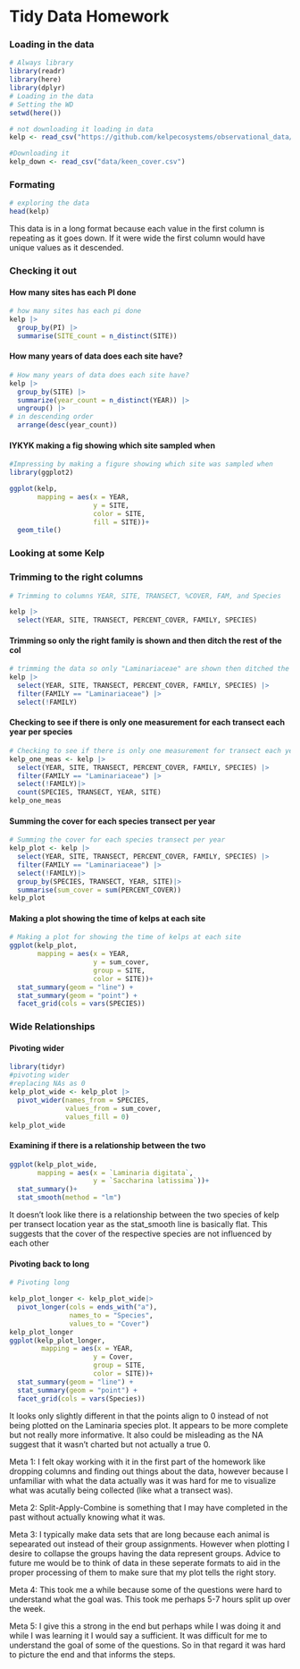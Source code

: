 # Tidy Data Homework

### Loading in the data

```r
# Always library
library(readr)
library(here)
library(dplyr)
# Loading in the data
# Setting the WD
setwd(here())

# not downloading it loading in data
kelp <- read_csv("https://github.com/kelpecosystems/observational_data/blob/master/cleaned_data/keen_cover.csv?raw=true")

#Downloading it
kelp_down <- read_csv("data/keen_cover.csv")

```

### Formating

```r
# exploring the data
head(kelp)
```

This data is in a long format because each value in the first column is repeating as it goes down. If it were wide the first column would have unique values as it descended.

### Checking it out

#### How many sites has each PI done

```r
# how many sites has each pi done
kelp |>
  group_by(PI) |>
  summarise(SITE_count = n_distinct(SITE))
```

#### How many years of data does each site have?

```r
# How many years of data does each site have?
kelp |>
  group_by(SITE) |>
  summarize(year_count = n_distinct(YEAR)) |>
  ungroup() |>
# in descending order
  arrange(desc(year_count))

```

#### IYKYK making a fig showing which site sampled when

```r
#Impressing by making a figure showing which site was sampled when
library(ggplot2)

ggplot(kelp, 
       mapping = aes(x = YEAR,
                     y = SITE,
                     color = SITE,
                     fill = SITE))+
  geom_tile()
```

### Looking at some Kelp

### Trimming to the right columns

```r
# Trimming to columns YEAR, SITE, TRANSECT, %COVER, FAM, and Species

kelp |>  
  select(YEAR, SITE, TRANSECT, PERCENT_COVER, FAMILY, SPECIES)

```

#### Trimming so only the right family is shown and then ditch the rest of the col

```r
# trimming the data so only "Laminariaceae" are shown then ditched the rest of the column
kelp |> 
  select(YEAR, SITE, TRANSECT, PERCENT_COVER, FAMILY, SPECIES) |>
  filter(FAMILY == "Laminariaceae") |> 
  select(!FAMILY)
```

#### Checking to see if there is only one measurement for each transect each year per species

```r
# Checking to see if there is only one measurement for transect each year per species. 
kelp_one_meas <- kelp |>
  select(YEAR, SITE, TRANSECT, PERCENT_COVER, FAMILY, SPECIES) |>
  filter(FAMILY == "Laminariaceae") |> 
  select(!FAMILY)|>
  count(SPECIES, TRANSECT, YEAR, SITE)
kelp_one_meas
```

#### Summing the cover for each species transect per year

```r
# Summing the cover for each species transect per year
kelp_plot <- kelp |>
  select(YEAR, SITE, TRANSECT, PERCENT_COVER, FAMILY, SPECIES) |>
  filter(FAMILY == "Laminariaceae") |> 
  select(!FAMILY)|>
  group_by(SPECIES, TRANSECT, YEAR, SITE)|>
  summarise(sum_cover = sum(PERCENT_COVER))
kelp_plot

```

#### Making a plot showing the time of kelps at each site

```r
# Making a plot for showing the time of kelps at each site
ggplot(kelp_plot,
       mapping = aes(x = YEAR,
                     y = sum_cover,
                     group = SITE,
                     color = SITE))+
  stat_summary(geom = "line") +
  stat_summary(geom = "point") +
  facet_grid(cols = vars(SPECIES))
```

### Wide Relationships

#### Pivoting wider

```r
library(tidyr)
#pivoting wider
#replacing NAs as 0
kelp_plot_wide <- kelp_plot |>
  pivot_wider(names_from = SPECIES,
              values_from = sum_cover,
              values_fill = 0)
kelp_plot_wide
```

#### Examining if there is a relationship between the two

```r
ggplot(kelp_plot_wide,
       mapping = aes(x = `Laminaria digitata`,
                     y = `Saccharina latissima`))+
  stat_summary()+
  stat_smooth(method = "lm")
```

It doesn't look like there is a relationship between the two species of kelp per transect location year as the stat_smooth line is basically flat. This suggests that the cover of the respective species are not influenced by each other

#### Pivoting back to long

```r
# Pivoting long

kelp_plot_longer <- kelp_plot_wide|>
  pivot_longer(cols = ends_with("a"), 
               names_to = "Species",
               values_to = "Cover")
kelp_plot_longer
ggplot(kelp_plot_longer,
        mapping = aes(x = YEAR,
                     y = Cover,
                     group = SITE,
                     color = SITE))+
  stat_summary(geom = "line") +
  stat_summary(geom = "point") +
  facet_grid(cols = vars(Species))
```

It looks only slightly different in that the points align to 0 instead of not being plotted on the Laminaria species plot. It appears to be more complete but not really more informative. It also could be misleading as the NA suggest that it wasn't charted but not actually a true 0.

Meta 1: I felt okay working with it in the first part of the homework like dropping columns and finding out things about the data, however because I unfamiliar with what the data actually was it was hard for me to visualize what was acutally being collected (like what a transect was).

Meta 2: Split-Apply-Combine is something that I may have completed in the past without actually knowing what it was.

Meta 3: I typically make data sets that are long because each animal is sepearated out instead of their group assignments. However when plotting I desire to collapse the groups having the data represent groups. Advice to future me would be to think of data in these seperate formats to aid in the proper processing of them to make sure that my plot tells the right story.

Meta 4: This took me a while because some of the questions were hard to understand what the goal was. This took me perhaps 5-7 hours split up over the week.

Meta 5: I give this a strong in the end but perhaps while I was doing it and while I was learning it I would say a sufficient. It was difficult for me to understand the goal of some of the questions. So in that regard it was hard to picture the end and that informs the steps.
